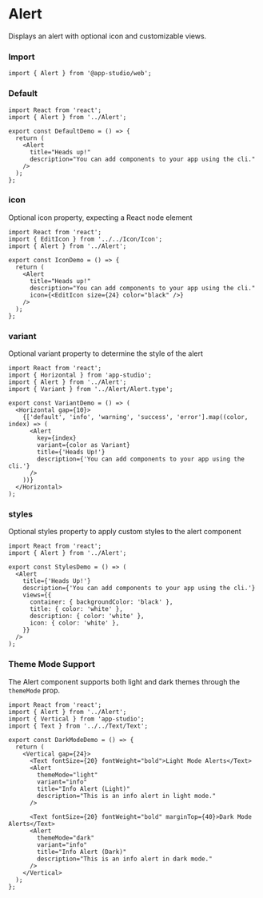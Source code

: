 # Alert

Displays an alert with optional icon and customizable views.

### **Import**
  ```tsx
  import { Alert } from '@app-studio/web';
  ```

### **Default**
```tsx
import React from 'react';
import { Alert } from '../Alert';

export const DefaultDemo = () => {
  return (
    <Alert
      title="Heads up!"
      description="You can add components to your app using the cli."
    />
  );
};

```

### **icon**
Optional icon property, expecting a React node element

```tsx
import React from 'react';
import { EditIcon } from '../../Icon/Icon';
import { Alert } from '../Alert';

export const IconDemo = () => {
  return (
    <Alert
      title="Heads up!"
      description="You can add components to your app using the cli."
      icon={<EditIcon size={24} color="black" />}
    />
  );
};

```

### **variant**
Optional variant property to determine the style of the alert

```tsx
import React from 'react';
import { Horizontal } from 'app-studio';
import { Alert } from '../Alert';
import { Variant } from '../Alert/Alert.type';

export const VariantDemo = () => (
  <Horizontal gap={10}>
    {['default', 'info', 'warning', 'success', 'error'].map((color, index) => (
      <Alert
        key={index}
        variant={color as Variant}
        title={'Heads Up!'}
        description={'You can add components to your app using the cli.'}
      />
    ))}
  </Horizontal>
);

```

### **styles**
Optional styles property to apply custom styles to the alert component

```tsx
import React from 'react';
import { Alert } from '../Alert';

export const StylesDemo = () => (
  <Alert
    title={'Heads Up!'}
    description={'You can add components to your app using the cli.'}
    views={{
      container: { backgroundColor: 'black' },
      title: { color: 'white' },
      description: { color: 'white' },
      icon: { color: 'white' },
    }}
  />
);

```

### **Theme Mode Support**
The Alert component supports both light and dark themes through the `themeMode` prop.

```tsx
import React from 'react';
import { Alert } from '../Alert';
import { Vertical } from 'app-studio';
import { Text } from '../../Text/Text';

export const DarkModeDemo = () => {
  return (
    <Vertical gap={24}>
      <Text fontSize={20} fontWeight="bold">Light Mode Alerts</Text>
      <Alert
        themeMode="light"
        variant="info"
        title="Info Alert (Light)"
        description="This is an info alert in light mode."
      />

      <Text fontSize={20} fontWeight="bold" marginTop={40}>Dark Mode Alerts</Text>
      <Alert
        themeMode="dark"
        variant="info"
        title="Info Alert (Dark)"
        description="This is an info alert in dark mode."
      />
    </Vertical>
  );
};
```

